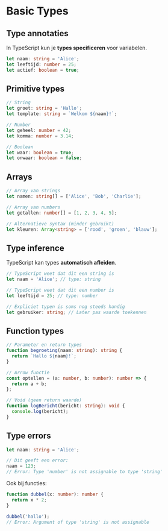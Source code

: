 # Basic Types

## Type annotaties

In TypeScript kun je **types specificeren** voor variabelen.

```ts
let naam: string = 'Alice';
let leeftijd: number = 25;
let actief: boolean = true;
```

## Primitive types

```ts
// String
let groet: string = 'Hallo';
let template: string = `Welkom ${naam}!`;

// Number
let geheel: number = 42;
let komma: number = 3.14;

// Boolean
let waar: boolean = true;
let onwaar: boolean = false;
```

## Arrays

```ts
// Array van strings
let namen: string[] = ['Alice', 'Bob', 'Charlie'];

// Array van numbers
let getallen: number[] = [1, 2, 3, 4, 5];

// Alternatieve syntax (minder gebruikt)
let kleuren: Array<string> = ['rood', 'groen', 'blauw'];
```

## Type inference

TypeScript kan types **automatisch afleiden**.

```ts
// TypeScript weet dat dit een string is
let naam = 'Alice'; // type: string

// TypeScript weet dat dit een number is
let leeftijd = 25; // type: number

// Expliciet typen is soms nog steeds handig
let gebruiker: string; // Later pas waarde toekennen
```

## Function types

```ts
// Parameter en return types
function begroeting(naam: string): string {
  return `Hallo ${naam}!`;
}

// Arrow functie
const optellen = (a: number, b: number): number => {
  return a + b;
};

// Void (geen return waarde)
function logBericht(bericht: string): void {
  console.log(bericht);
}
```

## Type errors

```ts
let naam: string = 'Alice';

// Dit geeft een error:
naam = 123;
// Error: Type 'number' is not assignable to type 'string'
```

Ook bij functies:

```ts
function dubbel(x: number): number {
  return x * 2;
}

dubbel('hallo');
// Error: Argument of type 'string' is not assignable
```
